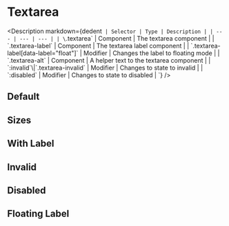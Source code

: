 
<Meta of={TextareaStories} />

# Textarea

<Description
  markdown={dedent`
    | Selector | Type | Description |
    | --- | --- | --- |
    | \`.textarea\` | Component | The textarea component |
    | \`.textarea-label\` | Component | The textarea label component |
    | \`.textarea-label[data-label="float"]\` | Modifier | Changes the label to floating mode |
    | \`.textarea-alt\` | Component | A helper text to the textarea component |
    | \`:invalid\`\\|\`.textarea-invalid\` | Modifier | Changes to state to invalid |
    | \`:disabled\` | Modifier | Changes to state to disabled |
  `}
/>

## Default

<Canvas of={TextareaStories.Default} />

## Sizes

<Canvas of={TextareaStories.Sizes} />

## With Label

<Canvas of={TextareaStories.WithLabel} />

## Invalid

<Canvas of={TextareaStories.Invalid} />

## Disabled

<Canvas of={TextareaStories.Disabled} />

## Floating Label

<Canvas of={TextareaStories.FloatingLabel} />
